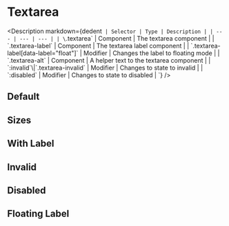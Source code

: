 
<Meta of={TextareaStories} />

# Textarea

<Description
  markdown={dedent`
    | Selector | Type | Description |
    | --- | --- | --- |
    | \`.textarea\` | Component | The textarea component |
    | \`.textarea-label\` | Component | The textarea label component |
    | \`.textarea-label[data-label="float"]\` | Modifier | Changes the label to floating mode |
    | \`.textarea-alt\` | Component | A helper text to the textarea component |
    | \`:invalid\`\\|\`.textarea-invalid\` | Modifier | Changes to state to invalid |
    | \`:disabled\` | Modifier | Changes to state to disabled |
  `}
/>

## Default

<Canvas of={TextareaStories.Default} />

## Sizes

<Canvas of={TextareaStories.Sizes} />

## With Label

<Canvas of={TextareaStories.WithLabel} />

## Invalid

<Canvas of={TextareaStories.Invalid} />

## Disabled

<Canvas of={TextareaStories.Disabled} />

## Floating Label

<Canvas of={TextareaStories.FloatingLabel} />
